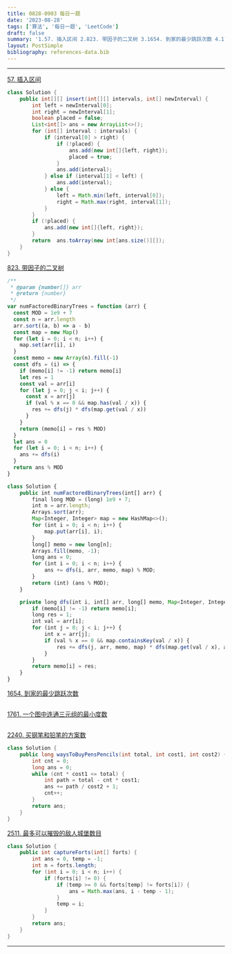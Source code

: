 ```yaml
---
title: 0828-0903 每日一题
date: '2023-08-28'
tags: ['算法', '每日一题', 'LeetCode']
draft: false
summary: '1.57. 插入区间 2.823. 带因子的二叉树 3.1654. 到家的最少跳跃次数 4.1761. 一个图中连通三元组的最小度数 5.2240. 买钢笔和铅笔的方案数 6.2511. 最多可以摧毁的敌人城堡数目'
layout: PostSimple
bibliography: references-data.bib
---
```


---

[57. 插入区间](https://leetcode.cn/problems/insert-interval/description/)

```java
class Solution {
    public int[][] insert(int[][] intervals, int[] newInterval) {
        int left = newInterval[0];
        int right = newInterval[1];
        boolean placed = false;
        List<int[]> ans = new ArrayList<>();
        for (int[] interval : intervals) {
            if (interval[0] > right) {
                if (!placed) {
                    ans.add(new int[]{left, right});
                    placed = true;
                }
                ans.add(interval);
            } else if (interval[1] < left) {
                ans.add(interval);
            } else {
                left = Math.min(left, interval[0]);
                right = Math.max(right, interval[1]);
            }
        }
        if (!placed) {
            ans.add(new int[]{left, right});
        }
        return  ans.toArray(new int[ans.size()][]);
    }
}
```

[823. 带因子的二叉树](https://leetcode.cn/problems/binary-trees-with-factors/description/)

```js
/**
 * @param {number[]} arr
 * @return {number}
 */
var numFactoredBinaryTrees = function (arr) {
  const MOD = 1e9 + 7
  const n = arr.length
  arr.sort((a, b) => a - b)
  const map = new Map()
  for (let i = 0; i < n; i++) {
    map.set(arr[i], i)
  }
  const memo = new Array(n).fill(-1)
  const dfs = (i) => {
    if (memo[i] != -1) return memo[i]
    let res = 1
    const val = arr[i]
    for (let j = 0; j < i; j++) {
      const x = arr[j]
      if (val % x == 0 && map.has(val / x)) {
        res += dfs(j) * dfs(map.get(val / x))
      }
    }
    return (memo[i] = res % MOD)
  }
  let ans = 0
  for (let i = 0; i < n; i++) {
    ans += dfs(i)
  }
  return ans % MOD
}

class Solution {
    public int numFactoredBinaryTrees(int[] arr) {
        final long MOD = (long) 1e9 + 7;
        int n = arr.length;
        Arrays.sort(arr);
        Map<Integer, Integer> map = new HashMap<>();
        for (int i = 0; i < n; i++) {
            map.put(arr[i], i);
        }
        long[] memo = new long[n];
        Arrays.fill(memo, -1);
        long ans = 0;
        for (int i = 0; i < n; i++) {
            ans += dfs(i, arr, memo, map) % MOD;
        }
        return (int) (ans % MOD);
    }

    private long dfs(int i, int[] arr, long[] memo, Map<Integer, Integer> map) {
        if (memo[i] != -1) return memo[i];
        long res = 1;
        int val = arr[i];
        for (int j = 0; j < i; j++) {
            int x = arr[j];
            if (val % x == 0 && map.containsKey(val / x)) {
                res += dfs(j, arr, memo, map) * dfs(map.get(val / x), arr, memo, map);
            }
        }
        return memo[i] = res;
    }
}
```

[1654. 到家的最少跳跃次数](https://leetcode.cn/problems/minimum-jumps-to-reach-home/)

```java

```

[1761. 一个图中连通三元组的最小度数](https://leetcode.cn/problems/minimum-degree-of-a-connected-trio-in-a-graph/)

```java

```

[2240. 买钢笔和铅笔的方案数](https://leetcode.cn/problems/number-of-ways-to-buy-pens-and-pencils/description/)

```java
class Solution {
    public long waysToBuyPensPencils(int total, int cost1, int cost2) {
        int cnt = 0;
        long ans = 0;
        while (cnt * cost1 <= total) {
            int path = total - cnt * cost1;
            ans += path / cost2 + 1;
            cnt++;
        }
        return ans;
    }
}
```

[2511. 最多可以摧毁的敌人城堡数目](https://leetcode.cn/problems/maximum-enemy-forts-that-can-be-captured/description/?envType=daily-question&envId=2023-09-02)

```java
class Solution {
    public int captureForts(int[] forts) {
        int ans = 0, temp = -1;
        int n = forts.length;
        for (int i = 0; i < n; i++) {
            if (forts[i] != 0) {
                if (temp >= 0 && forts[temp] != forts[i]) {
                    ans = Math.max(ans, i - temp - 1);
                }
                temp = i;
            }
        }
        return ans;
    }
}
```

---
